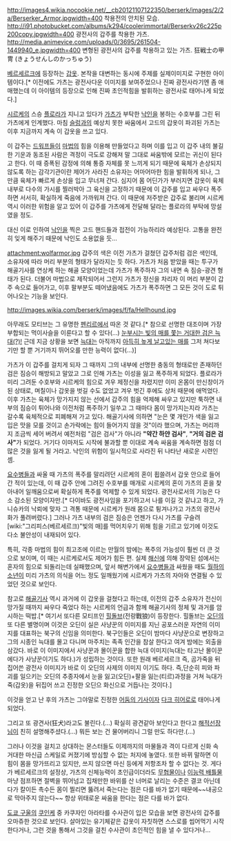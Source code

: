 http://images4.wikia.nocookie.net/__cb20121107122350/berserk/images/2/2a/Berserker_Armor.jpgwidth=400
착용전의 안치된 모습.
http://i91.photobucket.com/albums/k294/coolerimmortal/Berserkv26c225p200copy.jpgwidth=400
광전사의 갑주를 착용한 가츠.
http://media.animevice.com/uploads/0/3695/261504-1449940_e.jpgwidth=400
변형된 광전사의 갑주를 착용하고 있는 가츠. 
狂戦士の甲冑 (きょうせんしのかっちゅう)

[[베르세르크]]에 등장하는 [[갑옷]]. 본작을 대변하는 동시에 주제를 실제이미지로 구현한 아이템이다.[* 이전에도 가츠는 광전사다운 이미지를 보여주었으나 진짜 광전사라기엔 좀 애매했는데 이 아이템의 등장으로 인해 진짜 초인적힘을 발휘하는 광전사로 태어나게 되었다.]

[[시르케]]의 스승 [[플로라(베르세르크)|플로라]]가 지니고 있다가 [[가츠(베르세르크)|가츠]]가 부탁한 [[낙인]]을 봉하는 수호부를 그린 뒤 가츠에게 인계했다. 마침 [[슬렁]]과의 예상치 못한 싸움에서 고드의 갑옷이 파괴된 가츠는 이후 지금까지 계속 이 갑옷을 쓰고 있다. 

이 갑주는 [[드워프]]들이 [[마법]]의 힘을 이용해 만들었다고 하며 이를 입고 이 갑주 내의 불길한 기운과 동조된 사람은 격정이 극도로 강해져 말 그대로 싸움밖에 모르는 귀신이 된다고 한다. 이 때 증폭된 감정에 의해 통증 자체를 못 느끼게 되기 때문에 육체가 손상되지 않도록 하는 감각기관이란 제어가 사라진 소유자는 어마어마한 힘을 발휘하게 되나, 그만큼 육체가 빠르게 손상을 입고 무너져 간다. 심지어 몸 어딘가가 부러지면 갑옷이 육체 내부로 다수의 가시를 찔러박아 그 육신을 고정하기 때문에 이 갑주를 입고 싸우다 폭주하면 서서히, 확실하게 죽음에 가까워져 간다. 이 때문에 저주받은 갑주로 불리며 시르케 역시 이러한 위험을 알고 있어 이 갑주를 가츠에게 전달해 달라는 플로라의 부탁에 망설였을 정도.

대신 이로 인하여 [[낙인]]을 찍은 고드 핸드들과 접전이 가능하리라 예상된다. 고통을 완전히 잊게 해주기 때문에 낙인도 소용없을 듯...

attachment:wolfarmor.jpg
갑주의 색은 이전 가츠가 걸쳤던 갑주처럼 검은 색인데, 소유자에 따라 머리 부분의 형태가 달라지는 듯 하다. 가츠가 처음 받았을 때는 투구가 해골기사를 연상케 하는 해골 모양이었는데 가츠가 폭주하자 그의 내면 속 짐승-광견 형태가 된다. 더불어 마법으로 제작되어서 그런지 가츠가 정신을 차리자 이 머리 부분이 갑주 속으로 들어가고, 이후 팔부분도 떼어냈음에도 가츠가 폭주하면 그 모든 것이 도로 튀어나오는 기능을 보인다.

http://images.wikia.com/berserk/images/f/fa/Hellhound.jpg

아무래도 모티브는 그 유명한 [[펜리르]]에서 따온 것 같다.[* 참으로 선명한 대조이며 가장 부합되는 먹이사슬을 이룬다고 할 수 있다(...) [http://cfs14.tistory.com/original/6/tistory/2009/01/05/15/01/4961a24546814 눈부시는 빛의 매를 쫓는 거대한 검은 늑대(?)!] 근데 지금 상황을 보면 [[가츠(베르세르크)|늑대]]는 아직까지 [[그리피스(베르세르크)|아득히 높게 날고있는 매를]] 그저 쳐다보기만 할 뿐 거기까지 뛰어오를 만한 능력이 없다(...)] 

가츠가 이 갑주를 걸치게 되자 그 때까지 그의 내부에 선명한 충동의 형태로만 존재하던 검은 짐승이 해방되고 말았고 그로 인해 가츠는 이성을 잃고 폭주하게 되었다. 플로라가 미리 그려둔 수호부와 시르케의 힘으로 겨우 제정신을 차렸지만 이미 온몸이 만신창이가 된 상태로, 며칠이나 갑옷을 벗길 수도 없었고 겨우 벗긴 후에도 상처 때문에 애먹었다. 이후 가츠는 육체가 망가지지 않는 선에서 갑주의 힘을 억제해 싸우고 있지만 툭하면 내부의 짐승이 튀어나와 이전처럼 폭주하기 일쑤고 그 때마다 몸이 망가지는지라 가츠는 갈수록 육체적으로 피폐해져 가고 있다. 해골기사에 의하면 "눈은 몇 개인가 색을 잃고 입은 맛을 모를 것이고 손가락에는 힘이 들어가지 않을 것"이라 했으며, 가츠는 머리까지 조금씩 세어 버려서 예전처럼 "검은 검사"가 아니라 '''"약간 하얀 검사"''', '''"거의 검은 검사"'''가 되었다. 거기다 이마저도 시작에 불과할 뿐 이대로 계속 싸움을 계속하면 점점 더 많은 것을 잃게 될 거라고. 낙인의 위험이 일시적으로 사라진 뒤 나타난 새로운 시련인 셈. 

[[요수병]]들과 싸울 때 가츠의 폭주를 말리려던 시르케의 혼이 휩쓸려서 갑옷 안으로 들어간 적이 있는데, 이 때 갑주 안에 그려진 수호부를 매개로 시르케의 혼이 가츠의 혼을 찾아내어 일깨움으로써 확실하게 폭주를 억제할 수 있게 되었다. 광전사로서의 기능은 다소 감소된 모양이자만.[* 다이바도 광전사임을 포기하고서 나를 이길 것 같냐고 하고, 가니슈카의 낙뢰에 맞자 그 격통 때문에 시르케가 원래 몸으로 튕겨나가고 가츠의 광전사화가 풀려버렸다.] 그러나 가츠 내부의 검은 짐승은 언젠가 다시 가츠를 구슬려 [wiki:"그리피스(베르세르크)"빛의 매]를 먹어치우기 위해 힘을 기르고 있기에 이것도 다소 불안성이 내재되어 있다.

특히, 각종 마법의 힘이 최고조에 이르는 만월의 밤에는 폭주의 가능성이 훨씬 더 큰 것으로 보이며, 이 때는 시르케로서도 제어가 힘든 편. 실제 [[해신]]에 의해 장악된 섬에서는 혼자의 힘으로 되돌리는데 실패했으며, 앞서 해변가에서 [[요수병]]들과 싸웠을 때도 [[월하의 소년]]이 미리 가츠의 의식을 어느 정도 일깨웠기에 시르케가 가츠의 자아와 연결될 수 있었던 것으로 보인다. 

참고로 [[해골기사]] 역시 과거에 이 갑옷을 걸쳤다고 하는데, 이전의 갑주 소유자가 전신이 망가질 때까지 싸우다 죽었다 하는 시르케의 언급과 함께 해골기사의 정체 및 과거를 암시하는 떡밥.[* 여기서 또다른 모티프인 [[힐돌브]](전랑戰狼)이 등장한다. 힐돌브는 [[오딘]]의 또 다른 별명이며 이것은 오딘이 실은 사냥꾼의 이미지를 지닌 공포스러운 자연의 이미지를 대표하는 북구의 신임을 의미한다. 북구인들은 오딘이 밤마다 사냥꾼으로 변장하고 그의 시종인 늑대를 몰고 다니며 마주치는 족족 인간을 참살 한다고 여겨 밤에는 외출을 삼갔다. 바로 이 이미지에서 사냥꾼과 몰이꾼을 합한 늑대 이미지(늑대는 타고난 몰이꾼에다가 사냥꾼이기도 하다.)가 성립하는 것이다. 또한 원래 베르세르크 즉, 곰가죽을 뒤집어쓴 광전사 이미지가 바로 이 오딘의 사제의 이미지 이기도 하다. 즉,단순히 피와 파괴를 일으키는 오딘의 추종자에서 눈을 잃고(오딘)+팔을 잃는(티르)과정을 거쳐 늑대가죽(갑옷)을 뒤집어 쓰고 진정한 오딘으 화신으로 거듭나는 것이다.]

이것을 얻고 난 후의 가츠는 그야말로 진정한 [[배트맨|어둠의 기사]]이자 [[다크 히어로]]로 태어나게 되었다.

그리고 또 광견사(狂犬)라고도 불린다.(...) 확실히 광견같아 보인다고 한다고 [[수염해골|해적선장님]]이 친히 설명해주셨다.(...) 뭐든 보는 건 물어버리니 그럴 만도 하다만.(...)

그러나 이것을 걸치고 상대하는 몬스터들도 이제까지의 마물들과 격이 다르게 신화 속 거대한 마신급 스케일로 커졌기에 방심할 수 없는 처지에 놓였다. 또한 바뀌 말하면 이 힘이 몸을 망가뜨리고 있지만, 쓰지 않으면 마신 등에게 저항조차 할 수 없다는 것. 게다가 베르세르크의 설정상, 가츠의 신체능력이 초인급이더라도 [[무협물]]이나 [[이능력 배틀]]물 마냥 점프하면 절벽을 뛰어넘고 집채만한 바위를 산 너머로 날리는 수준은 결코 아닌데다가 칼이든 촉수든 몸이 찔리면 뚫려서 죽는다는 점은 다를 바가 없기 때문에~~내공으로 막아주지 않는다~~ 항상 위태로운 싸움을 한다는 점은 다를 바가 없다.

[[도쿄 구울]]의 [[쿠인케]] 중 카쿠자인 아라타를 수사관이 입은 모습을 보면 광전사의 갑주를 오마쥬한 것으로 보인다. 살아있는 유기체같은 갑옷이 자칫하면 스스로를 씹어먹기 시작한다거나, 그런 것을 통해서 그것을 걸친 수사관이 초인적인 힘을 낼 수 있다거나...
